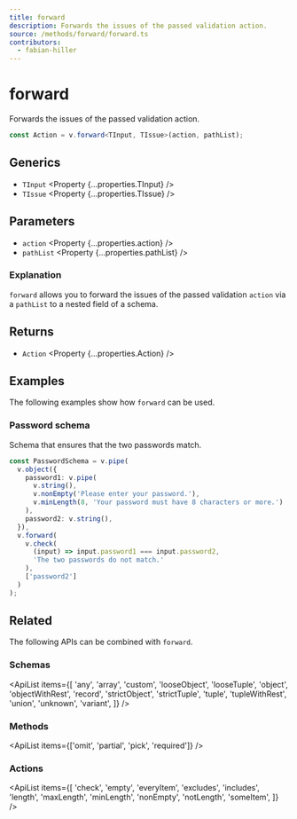 ```yaml
---
title: forward
description: Forwards the issues of the passed validation action.
source: /methods/forward/forward.ts
contributors:
  - fabian-hiller
---
```



# forward

Forwards the issues of the passed validation action.

```ts
const Action = v.forward<TInput, TIssue>(action, pathList);
```

## Generics

- `TInput` <Property {...properties.TInput} />
- `TIssue` <Property {...properties.TIssue} />

## Parameters

- `action` <Property {...properties.action} />
- `pathList` <Property {...properties.pathList} />

### Explanation

`forward` allows you to forward the issues of the passed validation `action` via a `pathList` to a nested field of a schema.

## Returns

- `Action` <Property {...properties.Action} />

## Examples

The following examples show how `forward` can be used.

### Password schema

Schema that ensures that the two passwords match.

```ts
const PasswordSchema = v.pipe(
  v.object({
    password1: v.pipe(
      v.string(),
      v.nonEmpty('Please enter your password.'),
      v.minLength(8, 'Your password must have 8 characters or more.')
    ),
    password2: v.string(),
  }),
  v.forward(
    v.check(
      (input) => input.password1 === input.password2,
      'The two passwords do not match.'
    ),
    ['password2']
  )
);
```

## Related

The following APIs can be combined with `forward`.

### Schemas

<ApiList
  items={[
    'any',
    'array',
    'custom',
    'looseObject',
    'looseTuple',
    'object',
    'objectWithRest',
    'record',
    'strictObject',
    'strictTuple',
    'tuple',
    'tupleWithRest',
    'union',
    'unknown',
    'variant',
  ]}
/>

### Methods

<ApiList items={['omit', 'partial', 'pick', 'required']} />

### Actions

<ApiList
  items={[
    'check',
    'empty',
    'everyItem',
    'excludes',
    'includes',
    'length',
    'maxLength',
    'minLength',
    'nonEmpty',
    'notLength',
    'someItem',
  ]}
/>
